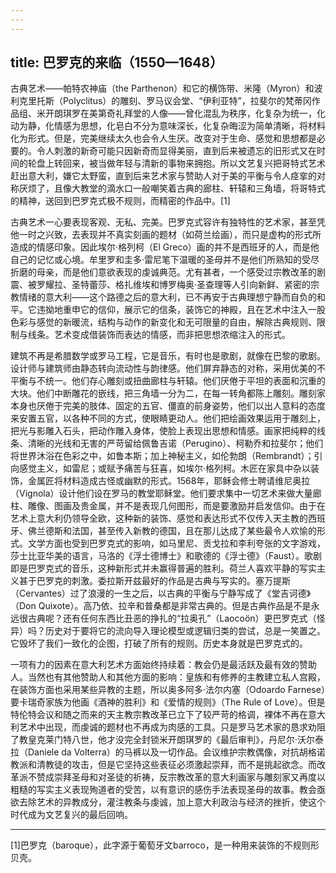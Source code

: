```yaml
---
---
---
```

title: 巴罗克的来临（1550—1648）
---




古典艺术——帕特农神庙（the Parthenon）和它的横饰带、米隆（Myron）和波利克里托斯（Polyclitus）的雕刻、罗马议会堂、“伊利亚特”，拉斐尔的梵蒂冈作品组、米开朗琪罗在美第奇礼拜堂的人像——曾化混乱为秩序，化复杂为统一，化动为静，化情感为思想，化皂白不分为意味深长，化复杂晦涩为简单清晰，将材料化为形式。但是，完美继续太久也会令人生厌。改变对于生命、感觉和思想都是必要的。令人刺激的新奇可能只因新奇而显得美丽，直到后来被遗忘的旧形式又在时间的轮盘上转回来，被当做年轻与清新的事物来拥抱。所以文艺复兴把哥特式艺术赶出意大利，嫌它太野蛮，直到后来艺术家与赞助人对于美的平衡与令人痉挛的对称厌烦了，且像大教堂的滴水口一般嘲笑着古典的廊柱、轩辕和三角墙，将哥特式的精神，送回到巴罗克式极不规则，而精密的作品中。[1]

古典艺术一心要表现客观、无私、完美。巴罗克式容许有独特性的艺术家，甚至凭他一时之兴致，去表现并不真实刻画的题材（如荷兰绘画），而只是虚构的形式所造成的情感印象。因此埃尔·格列柯（El Greco）画的并不是西班牙的人，而是他自己的记忆或心境。牟里罗和圭多·雷尼笔下温暖的圣母并不是他们所熟知的受尽折磨的母亲，而是他们意欲表现的虔诚典范。尤有甚者，一个感受过宗教改革的剧震、被罗耀拉、圣特蕾莎、格扎维埃和博罗梅奥·圣查理等人引向新鲜、紧密的宗教情绪的意大利——这个路德之后的意大利，已不再安于古典理想宁静而自负的和平。它违拗地重申它的信仰，展示它的信条，装饰它的神殿，且在艺术中注入一股色彩与感觉的新暖流，结构与动作的新变化和无可限量的自由，解除古典规则、限制与线条。艺术变成借装饰而表达的情感，而非把思想浓缩注入的形式。

建筑不再是希腊数学或罗马工程，它是音乐，有时也是歌剧，就像在巴黎的歌剧。设计师与建筑师由静态转向流动性与韵律感。他们屏弃静态的对称，采用优美的不平衡与不统一。他们存心雕刻或扭曲廊柱与轩辕。他们厌倦于平坦的表面和沉重的大块。他们中断雕花的嵌线，把三角墙一分为二，在每一转角都陈上雕刻。雕刻家本身也厌倦于完美的肢体、固定的五官、僵直的前身姿势，他们以出人意料的态度来安置五官，以各种不同的方式，使眼睛更动人。他们把绘画效果运用于雕刻上，把光与影雕入石头，把动作雕入身体，使脸上表现出思想和情感。画家把纯粹的线条、清晰的光线和无害的严苛留给佩鲁吉诺（Perugino）、柯勒乔和拉斐尔；他们将世界沐浴在色彩之中，如鲁本斯；加上神秘主义，如伦勃朗（Rembrandt）；引向感觉主义，如雷尼；或赋予痛苦与狂喜，如埃尔·格列柯。木匠在家具中杂以装饰，金属匠将材料造成古怪或幽默的形式。1568年，耶稣会修士聘请维尼奥拉（Vignola）设计他们设在罗马的教堂耶稣堂。他们要求集中一切艺术来做大量廊柱、雕像、图画及贵金属，并不是表现几何图形，而是要激励并启发信仰。由于在艺术上意大利仍领导全欧，这种新的装饰、感觉和表达形式不仅传入天主教的西班牙、佛兰德斯和法国，甚至传入新教的德国，且在那儿达成了某些最令人欢愉的形式。文学方面也受到巴罗克式的影响，如马里尼、贡戈拉和李利夸张的文字游戏，莎士比亚华美的语言，马洛的《浮士德博士》和歌德的《浮士德》（Faust）。歌剧即是巴罗克式的音乐，这种新形式并未赢得普遍的胜利。荷兰人喜欢平静的写实主义甚于巴罗克的刺激。委拉斯开兹最好的作品是古典与写实的。塞万提斯（Cervantes）过了浪漫的一生之后，以古典的平衡与宁静写成了《堂吉诃德》（Don Quixote）。高乃依、拉辛和普桑都是非常古典的。但是古典作品是不是永远很古典呢？还有任何东西比丑恶的挣扎的“拉奥孔”（Laocoön）更巴罗克式（怪异）吗？历史对于要将它的流向导入理论模型或逻辑归类的尝试，总是一笑置之。它毁坏了我们一致化的企图，打破了所有的规则。历史本身就是巴罗克式的。

一项有力的因素在意大利艺术方面始终持续着：教会仍是最活跃及最有效的赞助人。当然也有其他赞助人和其他方面的影响：皇族和有修养的主教建立私人宫殿，在装饰方面也采用某些异教的主题，所以奥多阿多·法尔内塞（Odoardo Farnese）要卡瑞奇家族为他画《酒神的胜利》和《爱情的规则》（The Rule of Love）。但是特伦特会议和随之而来的天主教宗教改革已立下了较严苛的格调，裸体不再在意大利艺术中出现，而虔诚的题材也不再成为肉感的工具。只是罗马艺术家的恳求劝阻了教皇克莱门特八世，他才没完全封锁米开朗琪罗的《最后审判》，丹尼尔·沃尔泰拉（Daniele da Volterra）的马裤以及一切作品。会议维护宗教偶像，对抗胡格诺教派和清教徒的攻击，但是它坚持这些表征必须激起崇拜，而不是挑起欲念。而改革派不赞成崇拜圣母和对圣徒的祈祷，反宗教改革的意大利画家与雕刻家又再度以粗糙的写实主义表现殉道者的受苦，以有意识的感伤手法表现圣母的故事。教会亟欲去除艺术的异教成分，灌注教条与虔诚，加上意大利政治与经济的挫折，使这个时代成为文艺复兴的最后回响。



* * *



[1]巴罗克（baroque），此字源于葡萄牙文barroco，是一种用来装饰的不规则形贝壳。
